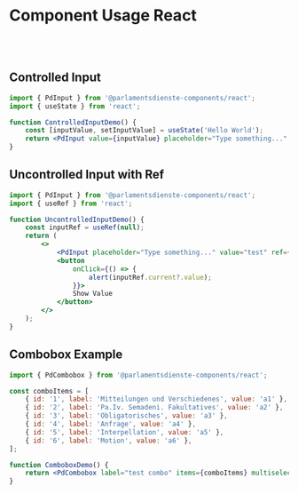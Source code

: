 
<Meta title="Docs/React/React Component Usage" />

# Component Usage React

<br />
<br />

## Controlled Input

```jsx
import { PdInput } from '@parlamentsdienste-components/react';
import { useState } from 'react';

function ControlledInputDemo() {
    const [inputValue, setInputValue] = useState('Hello World');
    return <PdInput value={inputValue} placeholder="Type something..." onInput={e => setInputValue(e.target.value)} />;
}
```

## Uncontrolled Input with Ref

```jsx
import { PdInput } from '@parlamentsdienste-components/react';
import { useRef } from 'react';

function UncontrolledInputDemo() {
    const inputRef = useRef(null);
    return (
        <>
            <PdInput placeholder="Type something..." value="test" ref={inputRef} />
            <button
                onClick={() => {
                    alert(inputRef.current?.value);
                }}>
                Show Value
            </button>
        </>
    );
}
```

## Combobox Example

```jsx
import { PdCombobox } from '@parlamentsdienste-components/react';

const comboItems = [
    { id: '1', label: 'Mitteilungen und Verschiedenes', value: 'a1' },
    { id: '2', label: 'Pa.Iv. Semadeni. Fakultatives', value: 'a2' },
    { id: '3', label: 'Obligatorisches', value: 'a3' },
    { id: '4', label: 'Anfrage', value: 'a4' },
    { id: '5', label: 'Interpellation', value: 'a5' },
    { id: '6', label: 'Motion', value: 'a6' },
];

function ComboboxDemo() {
    return <PdCombobox label="test combo" items={comboItems} multiselect selected={comboItems.slice(1, 3)} />;
}
```
